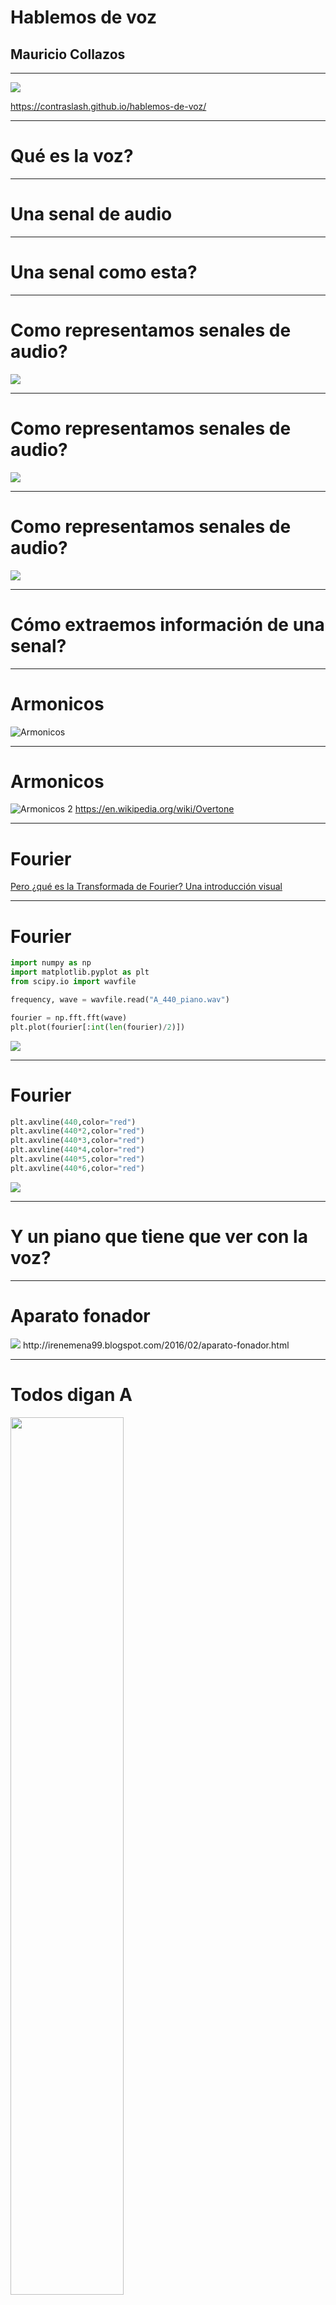 
# Hablemos de voz
## Mauricio Collazos

---


<Image src={qr} />

https://contraslash.github.io/hablemos-de-voz/


---

# Qué es la voz?

<Divider />


<SimpleWave src={agua_wav} />

---

# Una senal de audio

---

# Una senal como esta?


<SimpleWave src={A440} />

<InlineMath math="y(t) = A sin(\omega t + \varphi )"/>

---

# Como representamos senales de audio?


<Image src={voz_agua} />

---

# Como representamos senales de audio?

<Image src={voz_agua_zoom} />

---

# Como representamos senales de audio?

<Image src={voz_agua_quantization} />

---

# Cómo extraemos información de una senal?


<SimpleWave src={A440_piano} />

---

# Armonicos

![Armonicos](https://media.giphy.com/media/QW2KVsnNquaiI/giphy.gif)

---

# Armonicos

![Armonicos 2](https://upload.wikimedia.org/wikipedia/commons/thumb/5/5f/Overtone.jpg/800px-Overtone.jpg)
https://en.wikipedia.org/wiki/Overtone

---

# Fourier

<InlineMath math="f(x) = \frac{1}{2} \, a_{0} + \sum_{n=1}^{\infty} \left[
   a_{n}\,\boldsymbol{\cos} (n\,x) + b_{n} \,\boldsymbol{\sin} (n\,x) \right]"/>

<Divider/>

[Pero ¿qué es la Transformada de Fourier? Una introducción visual](https://www.youtube.com/watch?v=spUNpyF58BY)

---


# Fourier

<JustifyAlign>

```python
import numpy as np
import matplotlib.pyplot as plt
from scipy.io import wavfile

frequency, wave = wavfile.read("A_440_piano.wav")

fourier = np.fft.fft(wave)
plt.plot(fourier[:int(len(fourier)/2)])
```

</JustifyAlign>

<img src={A_440_piano_fourier} />

---

# Fourier

<JustifyAlign>

```python
plt.axvline(440,color="red")
plt.axvline(440*2,color="red")
plt.axvline(440*3,color="red")
plt.axvline(440*4,color="red")
plt.axvline(440*5,color="red")
plt.axvline(440*6,color="red")
```

</JustifyAlign>

<img src={A_440_piano_fourier_with_harmonics} />

---

# Y un piano que tiene que ver con la voz?

---

# Aparato fonador

<img src="https://lh4.googleusercontent.com/60tWN5jh9fQSfG3kf5RmIR7o98Nen1iMwMLEHqZQ3YmIBMgSCHhuy9jgSuK5weoBoDP0BOYrfnOu9wJscW3rNfjHy4dg-odkITTjwxq7ZKavZIaLD_CbRJhHQJnXV_gYH0xtH2ssz0E"/>
http://irenemena99.blogspot.com/2016/02/aparato-fonador.html

---

# Todos digan A

<SimpleWave src={male_a_spa} />

<Image src={a_section_fourier_transform} width="60%"/>

---

# Y finalmente llegamos a un espectrograma

<img src={male_a_spa_with_spectogram} />

---

# Formantes Vocalicos para el espanol

![Formantes Vocalicos](https://upload.wikimedia.org/wikipedia/commons/f/fa/Spanish_Vowel_Formants_Bradlow1995.png)

https://es.wikipedia.org/wiki/Formante

---

# Sistema auditivo
<img width="60%" src="https://838dts3d6s-flywheel.netdna-ssl.com/wp-content/uploads/2014/03/Screen-Shot-2017-06-12-at-4.39.50-PM-1.png"/>

https://ncbegin.org/es/el-sistema-auditivo/


---

# Extraccion de caracteristicas

- Mel Frequency Cepstral Coefficients (MFCC)
- Perceptual Linear Prediction (PLP)
- Linear Frequency Cepstral Coefficients (LFCC)
- Power Normalized Cepstral Coefficients (PNCC)
- Wavelet Package Features (WPF)
- Subband-Based Cepstrap Parameters (SBC)
- Mixed Wavelet Packet Advances Combinational Encoder (MWP-ACE)

---
# MFCC

## Preemfasis

<InlineMath math="y[n] = x[n] - \alpha x[n-1] | 0.9 \le \alpha \le 1.0"/>

```python
np.append(wave[0], wave[1:]- 0.95*wave[:-1])
```


<img src={preemphasis} />

---

# Windowing

<BlockMath math="y[n] = w[n]s[n]"/>

Ventana Rectangular

<BlockMath math="
w[n]= \left\{ \begin{array}{lc}
             1  & 0 \leq n \le L-1 \\
             \\ 0 & n \lt 0 | n \gt L
             \end{array}
   \right."/>

Ventana de Hamming

<BlockMath math="
w[n]= \left\{ \begin{array}{lc}
             0.54 - 0.46 cos(\frac{2 \pi n}{L})  & 0 \leq n \le L-1 \\
             \\ 0 & n \lt 0 | n \gt L
             \end{array}
   \right."/>

---


# Windowing

<JustifyAlign>

```python
frame_size = int(A440_freq*0.025)
frame = A440[:frame_size]
window =signal.windows.hamming(frame_size)
windowed_frame = frame*window
```

</JustifyAlign>

<img src={window_signals} />

---

# Windowing

<img src={windowed_frame} />


---

# Y en el audio real

<img src={window_signals_real_audio} />

---

# Filtros Triangulares

<BlockMath math="
H_m[k]= \left\{ \begin{array}{lc}
  0  & k \lt f[m-1] \\
  \frac{k-f[m-1]}{f[m]-f[m-1]} & f[m-1] \le k \le f[m] \\
  \frac{f[m+1]-k}{f[m+1]-f[m]} & f[m] \le k \le f[m+1] \\
  0 & k > f[m+1]
             \end{array}
   \right."/>


---

# Filtros Triangulares

<JustifyAlign>

```python
fbank = np.zeros([number_of_filters, nfft])
for i in range(0, number_of_filters):
    for j in range(int(b[i]), int(b[i+1])):
        fbank[i,j] = (j-b[i]) / (b[i+1] - b[i])
    for j in range(int(b[i+1]), int(b[i+2])):
        fbank[i,j] = (b[i+2] - j) / (b[i+2] - b[i+1])
```
</JustifyAlign>

---


# Filtros Triangulares

<JustifyAlign>

```python
plt.plot(fbank[0])
plt.plot(fbank[4])
plt.plot(fbank[9])
...
plt.plot(fbank[34])
plt.plot(fbank[39])
```
</JustifyAlign>

<Image src={filterbanks} width="70%"/>

---
# Cepstrum

<BlockMath math="
c[n] = \sum_{n=0}^{N-1}log(\left| \sum _{n=0}^{N-1}x[n] e^{-j\frac{2 \pi}{N}kn}
\right|)e^{j\frac{2 \pi}{N}kn}"/>

---
# MFCC

Representacion definida

---

# Y eso en Python como es?

<JustifyAlign>

```python
np.dot(
    np.fft.ifft(
        np.log(
            np.absolute(
                np.fft.fft(
                    frame_real_wave*window
                )
            )
        )
    ),
    fbank.T
)
```
</JustifyAlign>

---

# Pero yo no tengo tiempo de ponerme a implementar extractores de caracteristicas

- [LibRosa](https://librosa.github.io/librosa/generated/librosa.feature.mfcc.html)
- [Speech Features](https://github.com/jameslyons/python_speech_features)
- [Sonopy](https://github.com/MycroftAI/sonopy)
- [SpeechPy](https://github.com/astorfi/speechpy)
- [Numpy ML](https://github.com/ddbourgin/numpy-ml)
- [Speech Signal Processing and Classification](https://github.com/gionanide/Speech_Signal_Processing_and_Classification)

---


# Y Porque tan emocionado?

<Image src={simplified_fe}/>

---

# AX = b

Aja, y cual b

---

# Un K-Means despues

<JustifyAlign>

```python
transcription = "agua"
num_clusters = len(set(transcription)) + 1
kmeans = KMeans(n_clusters=num_clusters)
results = kmeans.fit(mfccs)
```

</JustifyAlign>

<Image src={vq}/>


---

# GMM

<BlockMath math="
f(x|\mu,\Sigma) =\sum_{k=1}^{M}{c_k\frac{1}{\sqrt{2\pi|\Sigma_k|}}e^{(x-\mu_k)^T\Sigma^{-1}(x-\mu_k)}}
" />

---


# GMM

<JustifyAlign>

```python
transcription = "agua"
num_clusters = len(set(transcription)) + 1
gmm = mixture.GaussianMixture(n_components=num_clusters)
gmm.fit(mfccs)
```

</JustifyAlign>

<Image src={gmm}/>

---

# Muy bien con las ondas, y el lenguaje que?

---


# Alfabeto Fonetico Internacional

<img src={AFI} />
https://es.wikipedia.org/wiki/Alfabeto_Fon%C3%A9tico_Internacional

---

# [MEXBET](http://www.ciempiess.org/Alfabetos_Foneticos/Evolucion_de_MEXBET.html)

<HorizontalAlign>

Consonantes|Labiales|Labiodentales|Dentales|Alveolares|Palatales|Alveolares
-|-|-|-|-|-|-
Oclusivos Sordos|p||t|||k
Oclusivos Sonoros|b||d|||g
Africado Sordo|||||tS|
Fricativos Sordos||f||s||x
Fricativos Sonoros|||||Z|
Nasales|m|||n|n~|
Lateral||||l||
Vibrantes||||r( r ||

</HorizontalAlign>

---

# MEXBET - Vocales

<HorizontalAlign>

Vocales|Anteriores|Media|Posteriores
-|-|-|-
Cerradas|i||u
Medias|e||o
Abierta||a|

</HorizontalAlign>
---

# Lexicon

---

# Modelo de Lenguaje

<BlockMath math="P(w_1^n) = \prod_{k=1}^{n}{P(w_k|w_1^{k-1})}"/>

---

# Generacion del modelo acustico con HMM

- Entrenamiento con el Algoritmo [Baum-Welch](https://en.wikipedia.org/wiki/Baum%E2%80%93Welch_algorithm)
- Decodificacion con el Algoritmo de [Viterbi](https://en.wikipedia.org/wiki/Viterbi_algorithm)

---


<Image src={queremos_redes}/>

---

# Redes Neuronales

- [Deep Speech](https://github.com/mozilla/DeepSpeech)
- [Speech to Text Wavenet](https://github.com/buriburisuri/speech-to-text-wavenet)
- [ASRT Speech Recognition](https://github.com/nl8590687/ASRT_SpeechRecognition)
- [Deep Speech 2](https://github.com/PaddlePaddle/DeepSpeech)

---

# Arquitectura de DeepSpeech

<Image src={deepspeech_architecture}/>

[Archive page](https://arxiv.org/abs/1412.5567)

[Deep Speech: Free(ing) Speech with Deep Learning](https://www.youtube.com/watch?v=ZDgHS0wTYuo)


---

<Image src={donde_esta_la_data}/>

---

Resource name|URL|Licence|Annotation Level|Length
|-|-|-|-|-|
CIEMPIESS|[ciempiess.org](http://www.ciempiess.org/downloads)|CC-Share A like v4.0| Utterance | 17h
DIMEx100|[turing.iimas.unam.mx](http://turing.iimas.unam.mx/~luis/DIME/CORPUS-DIMEX.html)| - |Phonetic|5h
VoxForge|[VoxForge.org](voxforge.org)| GPL | Utterance | 50+
Common Voice|[voice.mozilla.org](https://voice.mozilla.org/en/datasets)| CC | Uterance | 27+
M-AILABS|[caito.de](https://www.caito.de/2019/01/the-m-ailabs-speech-dataset/#more-242)| Custom | Uterance | 108
Heroico|[Open SLR 39](http://www.openslr.org/39/)| - | Uterance | 13
Google Language Resources AR | [Open SLR 61](http://www.openslr.org/61/) | CC-Share A like v4.0 | Uterance | -
TEDx Spanish Corpus | [Open SLR 67](http://www.openslr.org/67/)| CC-Share A like v4.0 | Utterance | 24
Google Language Resources CH, CO, PR PR VE | [Open SLR 71](http://www.openslr.org/71/) | CC-Share A like v4.0 | Uterance | -
LibriVox Spanish | [LDC2020S01](https://catalog.ldc.upenn.edu/LDC2020S01)|Librivox Open Licence|Uterance| 73

---
# Open Speech Corpus

- Cuentos
- Afasia
- Palabras aisladas


- [Aplicacion movil](https://play.google.com/store/apps/details?id=com.contraslash.android.openspeechcorpus)
- [CLI](https://pypi.org/project/openspeechcorpus/)

---

![](https://lh3.googleusercontent.com/XDvOFQGYiX12Lnhd6kKq4DzCqzlnI7YKCS5ZvQkZGat2uQpniCl9DYQSe_7nihgVRhI=w1440-h799-rw)
![](https://lh3.googleusercontent.com/LARaD4yTgHpqg7ys9KvMkMiJUtDghwXBiK5L9lxHR_-r3J4-adCjWe3FjAi4ApLGRbU=w1440-h799-rw)
![](https://lh3.googleusercontent.com/G6oQm-rQnyY9oMIynpLlXG7zKscQFkwMD20qpzEKFCUzYQIT_TviEDPr76r6Qq_crWI=w1440-h799-rw)

---

# Nada mas facil para comenzar?

---


# [Speech Recognition](https://pypi.org/project/SpeechRecognition/)

- [CMU Sphinx](http://cmusphinx.sourceforge.net/wiki/)
- [Google Cloud Speech API](https://cloud.google.com/speech/)
- [Wit.ai](https://wit.ai/)
- [Microsoft Bing Voice Recognition](https://www.microsoft.com/cognitive-services/en-us/speech-api)
- [Houndify API](https://houndify.com/)
- [IBM Speech to Text](http://www.ibm.com/smarterplanet/us/en/ibmwatson/developercloud/speech-to-text.html)
- [Snowboy Hotword Detection](https://snowboy.kitt.ai/)

---

<JustifyAlign>

```python
@app.route("/recognize", methods=["GET", "POST"])
def recognize():
    if request.method == "POST":
        if "audio" not in request.files:
            return ({"response": "You must specify an audio parameter with
                                  a wav file"}, 400)
        audio_file = sr.AudioFile(request.files["audio"])
        with audio_file as source:
            audio = recognizer.record(source)
            hypothesis = recognizer.recognize_sphinx(
                audio,
                ( 'isolated_words_spa/words1.cd_semi_200',
                  'isolated_words_spa/words1.lm.DMP',
                  'isolated_words_spa/words1.dic'
                )
            )
        return {"reponse": "Audio processed", "hypothesis": hypothesis}
    else:
        return {"response": "Please use the POST method and specify audio
                             parameter with a wav file"}
```

</JustifyAlign>

---

![](https://i.kym-cdn.com/entries/icons/original/000/028/021/work.jpg)

---

Dar las gracias y huir

![](https://media.giphy.com/media/9rRacglGbs68E/giphy.gif)

